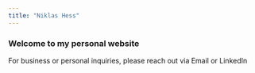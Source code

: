 ```yaml
---
title: "Niklas Hess"
---
```


### Welcome to my personal website

For business or personal inquiries, please reach out via Email or LinkedIn